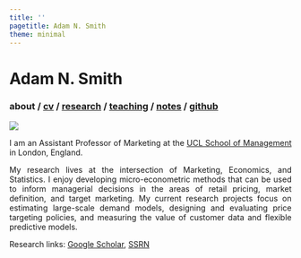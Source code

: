 ```yaml
---
title: ''
pagetitle: Adam N. Smith
theme: minimal
---
```


<div class="container" style="text-align:justify">

<h1> Adam N. Smith </h1> 

<h3> 
about / 
<a href=files/smith-cv.pdf target="_blank">cv</a> /
[research](research.html) /
[teaching](teaching.html) /
[notes](notes.html) /
<a href="https://github.com/adam-n-smith" target="_blank">github</a>
</h3> 

<img src="files/adam-smith.jpg" class="center">

I am an Assistant Professor of Marketing at the [UCL School of Management](https://www.mgmt.ucl.ac.uk) in London, England.

My research lives at the intersection of Marketing, Economics, and Statistics. I enjoy developing micro-econometric methods that can be used to inform managerial decisions in the areas of retail pricing, market definition, and target marketing. My current research projects focus on estimating large-scale demand models, designing and evaluating price targeting policies, and measuring the value of customer data and flexible predictive models.

Research links: 
<a href="https://scholar.google.com/citations?hl=en&user=V48pzb0AAAAJ" target="_blank">Google Scholar</a>, 
<a href="https://papers.ssrn.com/sol3/cf_dev/AbsByAuth.cfm?per_id=2615768" target="_blank">SSRN</a>

</div>


